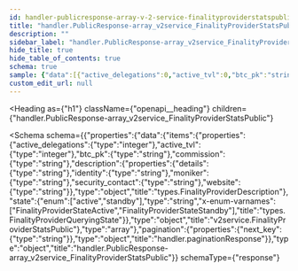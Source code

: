 ```yaml
---
id: handler-publicresponse-array-v-2-service-finalityproviderstatspublic
title: "handler.PublicResponse-array_v2service_FinalityProviderStatsPublic"
description: ""
sidebar_label: "handler.PublicResponse-array_v2service_FinalityProviderStatsPublic"
hide_title: true
hide_table_of_contents: true
schema: true
sample: {"data":[{"active_delegations":0,"active_tvl":0,"btc_pk":"string","commission":"string","description":{"details":"string","identity":"string","moniker":"string","security_contact":"string","website":"string"},"state":"active"}],"pagination":{"next_key":"string"}}
custom_edit_url: null
---
```



<Heading
  as={"h1"}
  className={"openapi__heading"}
  children={"handler.PublicResponse-array_v2service_FinalityProviderStatsPublic"}
>
</Heading>





<Schema
  schema={{"properties":{"data":{"items":{"properties":{"active_delegations":{"type":"integer"},"active_tvl":{"type":"integer"},"btc_pk":{"type":"string"},"commission":{"type":"string"},"description":{"properties":{"details":{"type":"string"},"identity":{"type":"string"},"moniker":{"type":"string"},"security_contact":{"type":"string"},"website":{"type":"string"}},"type":"object","title":"types.FinalityProviderDescription"},"state":{"enum":["active","standby"],"type":"string","x-enum-varnames":["FinalityProviderStateActive","FinalityProviderStateStandby"],"title":"types.FinalityProviderQueryingState"}},"type":"object","title":"v2service.FinalityProviderStatsPublic"},"type":"array"},"pagination":{"properties":{"next_key":{"type":"string"}},"type":"object","title":"handler.paginationResponse"}},"type":"object","title":"handler.PublicResponse-array_v2service_FinalityProviderStatsPublic"}}
  schemaType={"response"}
>
  
</Schema>
            